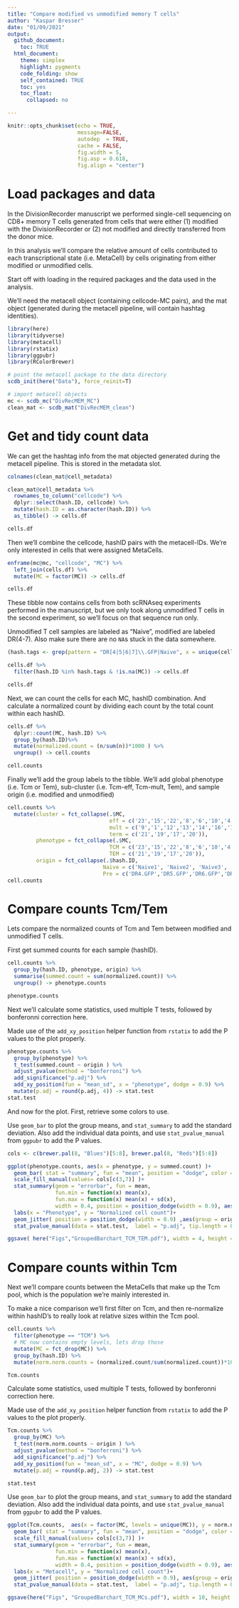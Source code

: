 ```yaml
---
title: "Compare modified vs unmodified memory T cells"
author: "Kaspar Bresser"
date: "01/09/2021"
output: 
  github_document:
    toc: TRUE
  html_document: 
    theme: simplex
    highlight: pygments
    code_folding: show
    self_contained: TRUE
    toc: yes
    toc_float:
      collapsed: no

---
```



```r
knitr::opts_chunk$set(echo = TRUE,
                      message=FALSE,
                      autodep  = TRUE,
                      cache = FALSE,
                      fig.width = 5,
                      fig.asp = 0.618,
                      fig.align = "center")

```

# Load packages and data

In the DivisionRecorder manuscript we performed single-cell sequencing on CD8+ memory T cells generated from cells that were either (1) modified with the DivisionRecorder or (2) not modified and directly transferred from the donor mice. 

In this analysis we'll compare the relative amount of cells contributed to each transcriptional state (i.e. MetaCell) by cells originating from either modified or unmodified cells.

Start off with loading in the required packages and the data used in the analysis. 

We'll need the metacell object (containing cellcode-MC pairs), and the mat object (generated during the metacell pipeline, will contain hashtag identities).

```r
library(here)
library(tidyverse)
library(metacell)
library(rstatix)
library(ggpubr)
library(RColorBrewer)

# point the metacell package to the data directory
scdb_init(here("Data"), force_reinit=T)

# import metacell objects
mc <- scdb_mc("DivRecMEM_MC")
clean_mat <- scdb_mat("DivRecMEM_clean")

```

# Get and tidy count data

We can get the hashtag info from the mat objected generated during the metacell pipeline. This is stored in the metadata slot.

```r
colnames(clean_mat@cell_metadata)

clean_mat@cell_metadata %>% 
  rownames_to_column("cellcode") %>% 
  dplyr::select(hash.ID, cellcode) %>% 
  mutate(hash.ID = as.character(hash.ID)) %>% 
  as_tibble() -> cells.df

cells.df
```

Then we'll combine the cellcode, hashID pairs with the metacell-IDs. We're only interested in cells that were assigned MetaCells.

```r
enframe(mc@mc, "cellcode", "MC") %>% 
  left_join(cells.df) %>% 
  mutate(MC = factor(MC)) -> cells.df

cells.df
```

These tibble now contains cells from both scRNAseq experiments performed in the manuscript, but we only took along unmodified T cells in the second experiment, so we'll focus on that sequence run only.

Unmodified T cell samples are labeled as "Naive", modified are labeled DR(4-7). Also make sure there are no `NA`s stuck in the data somewhere. 

```r
(hash.tags <- grep(pattern = "DR[4|5|6|7]\\.GFP|Naive", x = unique(cells.df$hash.ID), value = T))

cells.df %>%
  filter(hash.ID %in% hash.tags & !is.na(MC)) -> cells.df

cells.df
```

Next, we can count the cells for each MC, hashID combination. And calculate a normalized count by dividing each count by the total count within each hashID.

```r
cells.df %>% 
  dplyr::count(MC, hash.ID) %>%
  group_by(hash.ID)%>%
  mutate(normalized.count = (n/sum(n))*1000 ) %>%
  ungroup() -> cell.counts

cell.counts
```

Finally we'll add the group labels to the tibble. We'll add global phenotype (i.e. Tcm or Tem), sub-cluster (i.e. Tcm-eff, Tcm-mult, Tem), and sample origin (i.e. modified and unmodified)

```r
cell.counts %>% 
  mutate(cluster = fct_collapse(.$MC,
                                eff = c('23','15','22','8','6','10','4','5','7','18'),
                                mult = c('9','1','12','13','14','16','11','2','3'),
                                term = c('21','19','17','20')),
         phenotype = fct_collapse(.$MC,
                                TCM = c('23','15','22','8','6','10','4','5','7','18','9','1','12','13','14','16','11','2','3'),
                                TEM = c('21','19','17','20')), 
         origin = fct_collapse(.$hash.ID,
                              Naive = c('Naive1', 'Naive2', 'Naive3', 'Naive4'),
                              Pre = c('DR4.GFP','DR5.GFP','DR6.GFP','DR7.GFP'))  ) -> cell.counts
cell.counts
```


# Compare counts Tcm/Tem

Lets compare the normalized counts of Tcm and Tem between modified and unmodified T cells.

First get summed counts for each sample (hashID).


```r
cell.counts %>% 
  group_by(hash.ID, phenotype, origin) %>%  
  summarise(summed.count = sum(normalized.count)) %>% 
  ungroup() -> phenotype.counts

phenotype.counts
```

Next we'll calculate some statistics, used multiple T tests, followed by bonferonni correction here.

Made use of the `add_xy_position` helper function from `rstatix` to add the P values to the plot properly.

```r
phenotype.counts %>% 
  group_by(phenotype) %>% 
  t_test(summed.count ~ origin ) %>%
  adjust_pvalue(method = "bonferroni") %>%
  add_significance("p.adj") %>% 
  add_xy_position(fun = "mean_sd", x = "phenotype", dodge = 0.9) %>% 
  mutate(p.adj = round(p.adj, 4)) -> stat.test
stat.test
```

And now for the plot. First, retrieve some colors to use. 

Use `geom_bar` to plot the group means, and `stat_summary` to add the standard deviation. Also add the individual data points, and use `stat_pvalue_manual` from `ggpubr` to add the P values.

```r
cols <- c(brewer.pal(8, "Blues")[5:8], brewer.pal(8, "Reds")[5:8])

ggplot(phenotype.counts, aes(x = phenotype, y = summed.count) )+
  geom_bar( stat = "summary", fun = "mean", position = "dodge", color = "black", aes(fill = origin))+
  scale_fill_manual(values= cols[c(3,7)] )+
  stat_summary(geom = "errorbar", fun = mean,
               fun.min = function(x) mean(x), 
               fun.max = function(x) mean(x) + sd(x), 
               width = 0.4, position = position_dodge(width = 0.9), aes(group = origin) )+
  labs(x = "Phenotype", y = "Normalized cell count")+
  geom_jitter( position = position_dodge(width = 0.9) ,aes(group = origin))+
  stat_pvalue_manual(data = stat.test,  label = "p.adj", tip.length = 0.01,hide.ns = TRUE, label.size = 4 )

ggsave( here("Figs","GroupedBarchart_TCM_TEM.pdf"), width = 4, height = 4)
```


# Compare counts within Tcm

Next we'll compare counts between the MetaCells that make up the Tcm pool, which is the population we're mainly interested in. 

To make a nice comparison we'll first filter on Tcm, and then re-normalize within hashID's to really look at relative sizes within the Tcm pool.

```r
cell.counts %>% 
  filter(phenotype == "TCM") %>% 
  # MC now contains empty levels, lets drop those
  mutate(MC = fct_drop(MC)) %>% 
  group_by(hash.ID) %>% 
  mutate(norm.norm.counts = (normalized.count/sum(normalized.count))*1000 ) -> Tcm.counts

Tcm.counts
```


Calculate some statistics, used multiple T tests, followed by bonferonni correction here.

Made use of the `add_xy_position` helper function from `rstatix` to add the P values to the plot properly.


```r
Tcm.counts %>% 
  group_by(MC) %>% 
  t_test(norm.norm.counts ~ origin ) %>%
  adjust_pvalue(method = "bonferroni") %>%
  add_significance("p.adj") %>%
  add_xy_position(fun = "mean_sd", x = "MC", dodge = 0.9) %>% 
  mutate(p.adj = round(p.adj, 2)) -> stat.test

stat.test
```


Use `geom_bar` to plot the group means, and `stat_summary` to add the standard deviation. Also add the individual data points, and use `stat_pvalue_manual` from `ggpubr` to add the P values.

```r
ggplot(Tcm.counts,  aes(x = factor(MC, levels = unique(MC)), y = norm.norm.counts) )+
  geom_bar( stat = "summary", fun = "mean", position = "dodge", color = "black", aes(fill = origin))+
  scale_fill_manual(values= cols[c(3,7)] )+
  stat_summary(geom = "errorbar", fun = mean,
               fun.min = function(x) mean(x), 
               fun.max = function(x) mean(x) + sd(x), 
               width = 0.4, position = position_dodge(width = 0.9), aes(group = origin) )+
  labs(x = "Metacell", y = "Normalized cell count")+
  geom_jitter( position = position_dodge(width = 0.9), aes(group = origin))+
  stat_pvalue_manual(data = stat.test,  label = "p.adj", tip.length = 0.01,hide.ns = F, label.size = 4 )

ggsave(here("Figs", "GroupedBarchart_TCM_MCs.pdf"), width = 10, height = 4)
```





